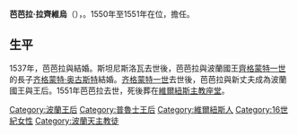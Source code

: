 {{Multiple issues|
{{Expand language|1=en|time=2020-10-29T06:46:59+00:00}}
{{Unreferenced|time=2020-10-29T06:46:59+00:00}}
}}
{{Infobox royalty|consort=yes
| name         = 芭芭拉·拉齊維烏
| image        = Cranach the Younger Barbara Radziwiłł.jpg
| succession   = 波蘭王后
| reign        = 1550年12月7日 — 1551年5月8日
| birth_date   = 1520年12月6日
| birth_place  = [[維爾紐斯|維爾紐斯]]
| death_date   = {{death date and age|1551|05|08|1520|12|06|df=y}}
| death_place  = [[克拉科夫|克拉科夫]]
| burial_place = [[維爾紐斯主教座堂|維爾紐斯主教座堂]]
| house        = [[拉齊維烏家族|拉齊維烏家族]]
| father       = [[哲吉斯·拉齊維烏|哲吉斯·拉齊維烏]] 
| mother       = [[芭芭拉·科蘭卡|芭芭拉·科蘭卡]]
}}

'''芭芭拉·拉齊維烏'''（{{lang-pl|Barbara Radziwiłłówna}}），{{bd|1520年|12月6日|1551年|5月8日}}。1550年至1551年在位，擔任{{le|波蘭王后|List of Polish consorts}}。

== 生平 ==
1537年，芭芭拉與{{le|斯坦尼斯洛瓦·戈斯陶塔斯|Stanislovas Goštautas}}結婚。斯坦尼斯洛瓦去世後，芭芭拉與波蘭國王[[齊格蒙特一世|齊格蒙特一世]]的長子[[齐格蒙特·奥古斯特|齐格蒙特·奥古斯特]]結婚。[[齐格蒙特一世|齐格蒙特一世]]去世後，芭芭拉與新丈夫成為波蘭國王與王后。1551年芭芭拉去世，死後葬在[[維爾紐斯主教座堂|維爾紐斯主教座堂]]。

{{bio-stub}}
[[Category:波蘭王后|Category:波蘭王后]]
[[Category:普魯士王后|Category:普魯士王后]]
[[Category:維爾紐斯人|Category:維爾紐斯人]]
[[Category:16世紀女性|Category:16世紀女性]]
[[Category:波蘭天主教徒|Category:波蘭天主教徒]]